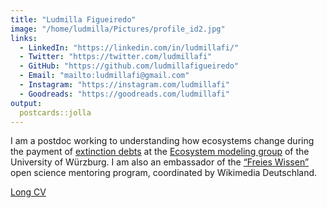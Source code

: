 ```yaml
---
title: "Ludmilla Figueiredo"
image: "/home/ludmilla/Pictures/profile_id2.jpg"
links:
  - LinkedIn: "https://linkedin.com/in/ludmillafi/"
  - Twitter: "https://twitter.com/ludmillafi"
  - GitHub: "https://github.com/ludmillafigueiredo"
  - Email: "mailto:ludmillafi@gmail.com"
  - Instagram: "https://instagram.com/ludmillafi"
  - Goodreads: "https://goodreads.com/ludmillafi"
output:
  postcards::jolla
---
```

 
I am a postdoc working to understanding how ecosystems change during the payment of [extinction debts](https://www.youtube.com/watch?v=NUgmctx6OlM) at the [Ecosystem modeling group](https://www.biozentrum.uni-wuerzburg.de/cctb/research/ecosystem-modeling/) of the University of Würzburg.
I am also an embassador of the ["Freies Wissen"](https://de.wikiversity.org/wiki/Wikiversity:Fellow-Programm_Freies_Wissen/Fellows2020) open science mentoring program, coordinated by Wikimedia Deutschland. 

[Long CV](https://github.com/ludmillafigueiredo/ludmillafigueiredo.github.io/blob/master/cv.md)